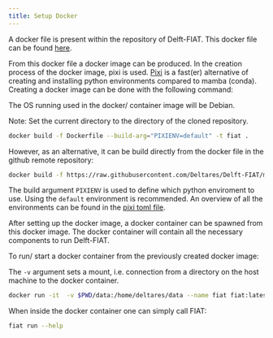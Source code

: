 ```yaml
---
title: Setup Docker
---
```


A docker file is present within the repository of Delft-FIAT. This docker file can
be found [here](https://github.com/Deltares/Delft-FIAT/blob/master/Dockerfile).

From this docker file a docker image can be produced. In the creation process of the
docker image, pixi is used. [Pixi](https://pixi.sh/latest/) is a fast(er) alternative of creating and
installing python environments compared to mamba (conda). Creating a docker image can
be done with the following command:

::: {.callout-important}
The OS running used in the docker/ container image will be Debian.
:::

::: {.callout-note}
Note: Set the current directory to the directory of the cloned repository.
:::

```bash
docker build -f Dockerfile --build-arg="PIXIENV=default" -t fiat .
```

However, as an alternative, it can be build directly from the docker file in the github
remote repository:

```bash
docker build -f https://raw.githubusercontent.com/Deltares/Delft-FIAT/master/Dockerfile --build-arg="PIXIENV=default" -t fiat .
```

::: {.callout-tip}
The build argument `PIXIENV` is used to define which python enviroment to use. Using the `default` environment is recommended.
An overview of all the environments can be found in the [pixi toml file](https://github.com/Deltares/Delft-FIAT/blob/master/pixi.toml).
:::

After setting up the docker image, a docker container can be spawned from this docker
image. The docker container will contain all the necessary components to run
Delft-FIAT.

To run/ start a docker container from the previously created docker image:

::: {.callout-tip}
The `-v` argument sets a mount, i.e. connection from a directory on the host machine to the docker container.
:::

```bash
docker run -it  -v $PWD/data:/home/deltares/data --name fiat fiat:latest bash
```

When inside the docker container one can simply call FIAT:

```bash
fiat run --help
```
